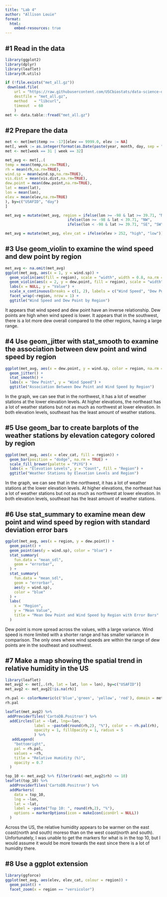 ```yaml
---
title: "Lab 4"
author: "Allison Louie"
format:
  html:
    embed-resources: true
---
```

## #1 Read in the data
```r
library(ggplot2)
library(dplyr)
library(leaflet)
library(R.utils)

if (!file.exists("met_all.gz"))
 download.file(
    url = "https://raw.githubusercontent.com/USCbiostats/data-science-data/master/02_met/met_all.gz",
    destfile = "met_all.gz",
    method   = "libcurl",
    timeout  = 60
    )
met <- data.table::fread("met_all.gz")
```

## #2 Prepare the data
```r
met <- met[met$temp >= -17][elev == 9999.0, elev := NA]
met[, week := as.integer(format(as.Date(paste(year, month, day, sep = "-")), "%U"))]
met <- met[week == 31 | week == 32]

met_avg <- met[,.(
temp = mean(temp,na.rm=TRUE),
rh = mean(rh,na.rm=TRUE),
wind.sp = mean(wind.sp,na.rm=TRUE),
vis.dist = mean(vis.dist,na.rm=TRUE),
dew.point = mean(dew.point,na.rm=TRUE),
lat = mean(lat),
lon = mean(lon),
elev = mean(elev,na.rm=TRUE)
), by=c("USAFID", "day")
]

met_avg = mutate(met_avg, region = ifelse(lon >= -98 & lat >= 39.71, "NE",
                            ifelse(lon >= -98 & lat < 39.71, "NW",
                            ifelse(lon < -98 & lat >= 39.71, "SE", "SW"))))

met_avg = mutate(met_avg, elev_cat = ifelse(elev > 252, "high", "low"))
```

## #3 Use geom_violin to examine the wind speed and dew point by region
```r
met_avg <- na.omit(met_avg)
ggplot(met_avg, aes(x = 1, y = wind.sp)) +
  geom_violin(aes(fill = region), scale = "width", width = 0.8, na.rm = TRUE) +
  geom_violin(aes(x = 2, y = dew.point, fill = region), scale = "width", width = 0.8, na.rm = TRUE) +
  labs(x = NULL, y = "Value") +
  scale_x_continuous(breaks = c(1, 2), labels = c("Wind Speed", "Dew Point")) +
  facet_wrap(~region, nrow = 1) +  
  ggtitle("Wind Speed and Dew Point by Region")
```
It appears that wind speed and dew point have an inverse relationship.  Dew points are high when wind speed is lower.  It appears that in the southwest, there is a lot more dew overall compared to the other regions, having a large range.

## #4 Use geom_jitter with stat_smooth to examine the association between dew point and wind speed by region
```r
ggplot(met_avg, aes(x = dew.point, y = wind.sp, color = region, na.rm = TRUE)) +
  geom_jitter() +
  stat_smooth() +
  labs(x = "Dew Point", y = "Wind Speed") + 
  ggtitle("Association Between Dew Point and Wind Speed by Region")
```
In the graph, we can see that in the northwest, it has a lot of weather stations at the lower elevation levels.  At higher elevations, the northeast has a lot of weather stations but not as much as northwest at lower elevation.  In both elevation levels, southeast has the least amount of weather stations.

## #5 Use geom_bar to create barplots of the weather stations by elevation category colored by region
```r
ggplot(met_avg, aes(x = elev_cat, fill = region)) +
  geom_bar(position = "dodge", na.rm = TRUE) +
  scale_fill_brewer(palette = "PiYG") +
  labs(x = "Elevation Levels", y = "Count", fill = "Region") +
  ggtitle("Weather Stations by Elevation Levels and Region")
```
In the graph, we can see that in the northwest, it has a lot of weather stations at the lower elevation levels.  At higher elevations, the northeast has a lot of weather stations but not as much as northwest at lower elevation.  In both elevation levels, southeast has the least amount of weather stations.

## #6 Use stat_summary to examine mean dew point and wind speed by region with standard deviation error bars
```r
ggplot(met_avg, aes(x = region, y = dew.point)) +
  geom_point() + 
  geom_point(aes(y = wind.sp), color = "blue") + 
  stat_summary(
    fun.data = "mean_sdl",
    geom = "errorbar",
  ) +
  stat_summary(
    fun.data = "mean_sdl", 
    geom = "errorbar",
    aes(y = wind.sp),
    color = "blue"
  ) +
  labs(
    x = "Region",
    y = "Mean Value",
    title = "Mean Dew Point and Wind Speed by Region with Error Bars"
  )
```
Dew point is more spread across the values, with a large variance. Wind speed is more limited with a shorter range and has smaller variance in comparison.  The only ones where wind speeds are within the range of dew points are in the southeast and southwest.

## #7 Make a map showing the spatial trend in relative humidity in the US
```r
library(leaflet)
met_avg2 <- met[,.(rh, lat = lat, lon = lon), by=c("USAFID")]
met_avg2 <- met_avg2[!is.na(rh)]

rh.pal <- colorNumeric(c('blue','green', 'yellow', 'red'), domain = met_avg2$rh)
rh.pal

leaflet(met_avg2) %>%
 addProviderTiles('CartoDB.Positron') %>%
  addCircles(lat = ~lat, lng=~lon,
             label = ~paste0(round(rh,2), "%"), color = ~ rh.pal(rh),
             opacity = 1, fillOpacity = 1, radius = 5
             ) %>%
   addLegend(
    "bottomright",
    pal = rh.pal,
    values = ~rh,
    title = "Relative Humidity (%)",
    opacity = 0.7
  )

top_10 <- met_avg2 %>% filter(rank(-met_avg2$rh) <= 10)
leaflet(top_10) %>%
  addProviderTiles('CartoDB.Positron') %>%
  addMarkers(
    data = top_10, 
    lng = ~lon, 
    lat = ~lat,
    label = ~paste("Top 10: ", round(rh,2), "%"),
    options = markerOptions(icon = makeIcon(iconUrl = NULL))
  )
```
Across the US, the relative humidity appears to be warmer on the east coast(north and south) moreso than on the west coast(north and south).  Unfortunately, I was unable to get the markers for what is in the top 10, but I would assume it would be more towards the east since there is a lot of humidity there.

## #8 Use a ggplot extension
```r
library(ggforce)
ggplot(met_avg, aes(elev, elev_cat, colour = region)) +
  geom_point() +
  facet_zoom(x = region == "versicolor")
```
